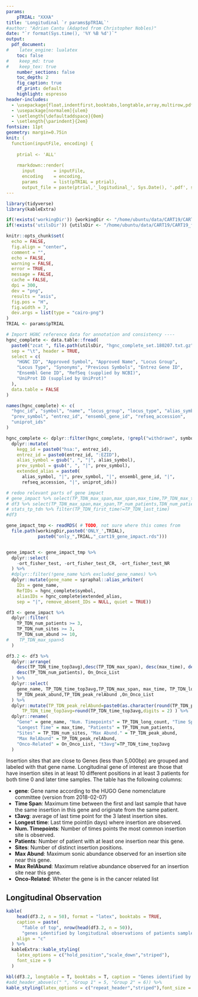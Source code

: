 ```yaml
---
params: 
    pTRIAL: "XXXA"
title: 'Longitudinal `r params$pTRIAL`'
#author: "Adrian Cantu (Adapted from Christopher Nobles)"
date: "`r format(Sys.time(), '%Y %B %d')`"
output: 
  pdf_document:
#    latex_engine: lualatex
    toc: false
#    keep_md: true
#    keep_tex: true
    number_sections: false
    toc_depth: 2
    fig_caption: true
    df_print: default
    highlight: espresso
header-includes: 
  - \usepackage{float,indentfirst,booktabs,longtable,array,multirow,pdflscape,tabu}
  - \usepackage[normalem]{ulem}
  - \setlength{\defaultaddspace}{0em}
  - \setlength{\parindent}{2em}
fontsize: 11pt
geometry: margin=0.75in
knit: (
  function(inputFile, encoding) { 
  
    ptrial <- 'ALL'
  
    rmarkdown::render( 
      input       = inputFile, 
      encoding    = encoding, 
      params      = list(pTRIAL = ptrial),      
      output_file = paste(ptrial,'_logitudinal_', Sys.Date(), '.pdf', sep='')) })
---
```


```r
library(tidyverse)
library(kableExtra)

if(!exists('workingDir')) {workingDir <- "/home/ubuntu/data/CART19/CART19_from_git2"}
if(!exists('utilsDir')) {utilsDir <- "/home/ubuntu/data/CART19/CART19_from_git2/utils"}

knitr::opts_chunk$set(
  echo = FALSE,
  fig.align = "center",
  comment = "",
  echo = FALSE,
  warning = FALSE,
  error = TRUE,
  message = FALSE,
  cache = FALSE,
  dpi = 300,
  dev = "png",
  results = "asis",
  fig.pos = "H",
  fig.width = 7,
  dev.args = list(type = "cairo-png")
)
TRIAL <- params$pTRIAL
```


```r
# Import HGNC reference data for annotation and consistency ----
hgnc_complete <- data.table::fread(
  paste0("zcat ", file.path(utilsDir, "hgnc_complete_set.180207.txt.gz")),
  sep = "\t", header = TRUE, 
  select = c(
    "HGNC ID", "Approved Symbol", "Approved Name", "Locus Group", 
    "Locus Type", "Synonyms", "Previous Symbols", "Entrez Gene ID", 
    "Ensembl Gene ID", "RefSeq (supplied by NCBI)", 
    "UniProt ID (supplied by UniProt)"
  ),
  data.table = FALSE
)

names(hgnc_complete) <- c(
  "hgnc_id", "symbol", "name", "locus_group", "locus_type", "alias_symbol", 
  "prev_symbol", "entrez_id", "ensembl_gene_id", "refseq_accession", 
  "uniprot_ids"
)

hgnc_complete <- dplyr::filter(hgnc_complete, !grepl("withdrawn", symbol)) %>%
  dplyr::mutate(
    kegg_id = paste0("hsa:", entrez_id),
    entrez_id = paste0(entrez_id, ":EZID"),
    alias_symbol = gsub(", ", "|", alias_symbol),
    prev_symbol = gsub(", ", "|", prev_symbol),
    extended_alias = paste0(
      alias_symbol, "|", prev_symbol, "|", ensembl_gene_id, "|", 
      refseq_accession, "|", uniprot_ids))

```

```r
# redoo relevant parts of gene impact
# gene_impact %>% select(TP_TDN_max_span,max_span,max_time,TP_TDN_max_time)
# df3 %>% select(TP_TDN_max_span,max_span,TP_num_patients,TDN_num_patients,TP_TDN_num_patients)
# stats_tp_tdn %>% filter(TP_TDN_first_time!=TP_TDN_last_time)
#df3
```


```r

gene_impact_tmp <- readRDS( # TODO, not sure where this comes from
  file.path(workingDir,paste0('ONLY_',TRIAL),
            paste0("only_",TRIAL,"_cart19_gene_impact.rds"))) 


gene_impact <- gene_impact_tmp %>%
  dplyr::select(
    -ort_fisher_test, -ort_fisher_test_CR, -ort_fisher_test_NR
  ) %>%
  #dplyr::filter(!gene_name %in% excluded_gene_names) %>%
  dplyr::mutate(gene_name = spraphal::alias_arbiter(
    IDs = gene_name,
    RefIDs = hgnc_complete$symbol,
    aliasIDs = hgnc_complete$extended_alias,
    sep = "|", remove_absent_IDs = NULL, quiet = TRUE))

df3 <- gene_impact %>%
  dplyr::filter(
    TP_TDN_num_patients >= 3,
    TP_TDN_num_sites >= 3,
    TP_TDN_sum_abund >= 10,
#    TP_TDN_max_span>5
  )

df3.2 <- df3 %>%
  dplyr::arrange(
    desc(TP_TDN_time_top3avg),desc(TP_TDN_max_span), desc(max_time), desc(TP_TDN_long_count), desc(TP_TDN_num_sites),
    desc(TP_TDN_num_patients), On_Onco_List
  ) %>%
  dplyr::select(
    gene_name, TP_TDN_time_top3avg,TP_TDN_max_span, max_time, TP_TDN_long_count, TP_TDN_num_patients, TP_TDN_num_sites,
    TP_TDN_peak_abund,TP_TDN_peak_relAbund ,On_Onco_List
  ) %>%
  dplyr::mutate(TP_TDN_peak_relAbund=paste0(as.character(round(TP_TDN_peak_relAbund,digits = 2)),'%'),
      TP_TDN_time_top3avg=round(TP_TDN_time_top3avg,digits = 2) ) %>% 
  dplyr::rename(
    "Gene" = gene_name, "Num. Timepoints" = TP_TDN_long_count, "Time Span" = TP_TDN_max_span,
    "Longest Time" = max_time, "Patients" = TP_TDN_num_patients,
    "Sites" = TP_TDN_num_sites, "Max Abund." = TP_TDN_peak_abund,
    "Max RelAbund" = TP_TDN_peak_relAbund,
    "Onco-Related" = On_Onco_List, "t3avg"=TP_TDN_time_top3avg
  )

```

Insertion sites that are close to Genes (less than 5,000bp) are grouped and labeled with that
gene name. Longitudinal gene of interest are those that have insertion sites in at least 10 different positions in at least 3 patients for both time 0 and later time samples. 
The table has the following columns:

* **gene**: Gene name according to the HUGO Gene nomenclature committee (version from 2018-02-07)
* **Time Span**: Maximum time between the first and last sample that have the same insertion in this gene and originate from the same patient.
* **t3avg**: average of last time point for the 3 latest insertion sites.
* **Longest time**: Last time point(in days) where insertion are observed.
* **Num. Timepoints**: Number of times points the most common insertion site is observed.
* **Patients**: Number of patient with at least one insertion near this gene.
* **Sites**: Number of distinct insertion positions.
* **Max Abund**: Maximum sonic abundance observed for an insertion site near this gene.
* **Max RelAbund**: Maximum relative abundance observed for an insertion site near this gene.
* **Onco-Related**: Wheter the gene is in the cancer related list

\newpage
## Longitudinal Observation

```r
kable(
    head(df3.2, n = 50), format = "latex", booktabs = TRUE, 
    caption = paste(
      "Table of top", nrow(head(df3.2, n = 50)), 
      "genes identified by longitudinal observations of patients samples."), 
    align = "c"
  ) %>%
  kableExtra::kable_styling(
    latex_options = c("hold_position","scale_down","striped"),
    font_size = 9
  )
```


```r
kbl(df3.2, longtable = T, booktabs = T, caption = "Genes identified by longitudinal observations .") %>%
#add_header_above(c(" ", "Group 1" = 5, "Group 2" = 6)) %>%
kable_styling(latex_options = c("repeat_header","striped"),font_size = 5.5)

```



